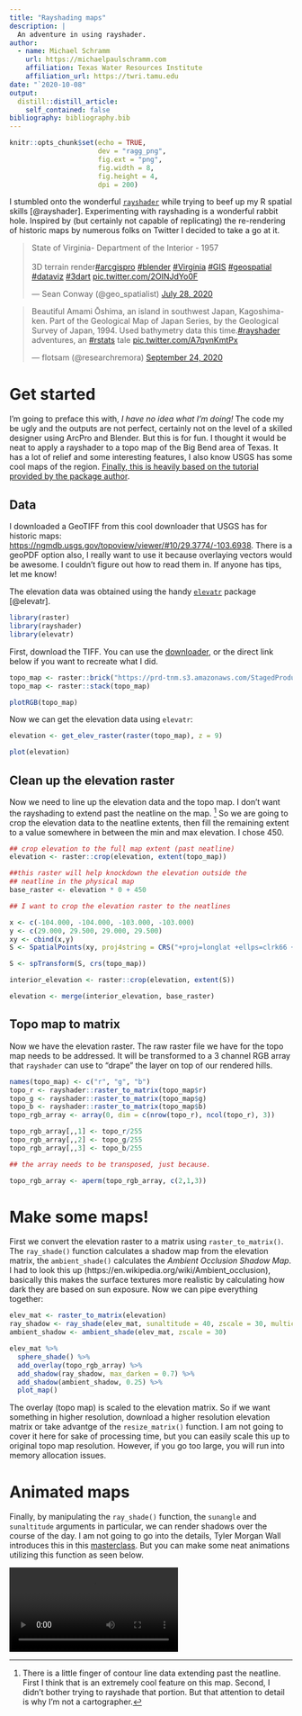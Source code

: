 ```yaml
---
title: "Rayshading maps"
description: |
  An adventure in using rayshader.
author:
  - name: Michael Schramm
    url: https://michaelpaulschramm.com
    affiliation: Texas Water Resources Institute
    affiliation_url: https://twri.tamu.edu
date: "`2020-10-08"
output:
  distill::distill_article:
    self_contained: false
bibliography: bibliography.bib
---
```


```r

knitr::opts_chunk$set(echo = TRUE,
                      dev = "ragg_png",
                      fig.ext = "png",
                      fig.width = 8,
                      fig.height = 4,
                      dpi = 200)
```

I stumbled onto the wonderful [`rayshader`](https://github.com/tylermorganwall/rayshader) while trying to beef up my R spatial skills [@rayshader]. Experimenting with rayshading is a wonderful rabbit hole. Inspired by (but certainly not capable of replicating) the re-rendering of historic maps by numerous folks on Twitter I decided to take a go at it.


<!--html_preserve-->
<blockquote class="twitter-tweet">
<p lang="en" dir="ltr">State of Virginia- Department of the Interior - 1957<br><br>3D terrain render<a href="https://twitter.com/hashtag/arcgispro?src=hash&amp;ref_src=twsrc%5Etfw">#arcgispro</a> <a href="https://twitter.com/hashtag/blender?src=hash&amp;ref_src=twsrc%5Etfw">#blender</a> <a href="https://twitter.com/hashtag/Virginia?src=hash&amp;ref_src=twsrc%5Etfw">#Virginia</a> <a href="https://twitter.com/hashtag/GIS?src=hash&amp;ref_src=twsrc%5Etfw">#GIS</a> <a href="https://twitter.com/hashtag/geospatial?src=hash&amp;ref_src=twsrc%5Etfw">#geospatial</a> <a href="https://twitter.com/hashtag/dataviz?src=hash&amp;ref_src=twsrc%5Etfw">#dataviz</a> <a href="https://twitter.com/hashtag/3dart?src=hash&amp;ref_src=twsrc%5Etfw">#3dart</a> <a href="https://t.co/2OINJdYo0F">pic.twitter.com/2OINJdYo0F</a></p>&mdash; Sean Conway (@geo_spatialist) <a href="https://twitter.com/geo_spatialist/status/1288109141999984640?ref_src=twsrc%5Etfw">July 28, 2020</a>
</blockquote> <script async src="https://platform.twitter.com/widgets.js" charset="utf-8"></script>
<!--/html_preserve-->

<!--html_preserve-->
<blockquote class="twitter-tweet"><p lang="en" dir="ltr">Beautiful Amami Ōshima, an island in southwest Japan, Kagoshima-ken. Part of the Geological Map of Japan Series, by the Geological Survey of Japan, 1994. Used bathymetry data this time.<a href="https://twitter.com/hashtag/rayshader?src=hash&amp;ref_src=twsrc%5Etfw">#rayshader</a> adventures, an <a href="https://twitter.com/hashtag/rstats?src=hash&amp;ref_src=twsrc%5Etfw">#rstats</a> tale <a href="https://t.co/A7qvnKmtPx">pic.twitter.com/A7qvnKmtPx</a></p>&mdash; flotsam (@researchremora) <a href="https://twitter.com/researchremora/status/1309133794713239555?ref_src=twsrc%5Etfw">September 24, 2020</a></blockquote> <script async src="https://platform.twitter.com/widgets.js" charset="utf-8"></script> 
<!--/html_preserve-->

# Get started

I'm going to preface this with, *I have no idea what I'm doing!* The code my be ugly and the outputs are not perfect, certainly not on the level of a skilled designer using ArcPro and Blender. But this is for fun. I thought it would be neat to apply a rayshader to a topo map of the Big Bend area of Texas. It has a lot of relief and some interesting features, I also know USGS has some cool maps of the region. [Finally, this is heavily based on the tutorial provided by the package author](https://www.tylermw.com/a-step-by-step-guide-to-making-3d-maps-with-satellite-imagery-in-r/).

## Data

I downloaded a GeoTIFF from this cool downloader that USGS has for historic maps: [https://ngmdb.usgs.gov/topoview/viewer/#10/29.3774/-103.6938](https://ngmdb.usgs.gov/topoview/viewer/#10/29.3774/-103.6938). There is a geoPDF option also, I really want to use it because overlaying vectors would be awesome. I couldn't figure out how to read them in. If anyone has tips, let me know!

The elevation data was obtained using the handy [`elevatr`](http://github.com/usepa/elevatr) package [@elevatr].

```r
library(raster)
library(rayshader)
library(elevatr)
```


First, download the TIFF. You can use the [downloader](https://ngmdb.usgs.gov/topoview/), or the direct link below if you want to recreate what I did.

```r
topo_map <- raster::brick("https://prd-tnm.s3.amazonaws.com/StagedProducts/Maps/HistoricalTopo/GeoTIFF/TX/TX_Chisos%20Mountains_122109_1985_100000_geo.tif")
topo_map <- raster::stack(topo_map)
```

```r
plotRGB(topo_map)
```

Now we can get the elevation data using `elevatr`:

```r
elevation <- get_elev_raster(raster(topo_map), z = 9)
```

```r
plot(elevation)
```

## Clean up the elevation raster

Now we need to line up the elevation data and the topo map. I don't want the rayshading to extend past the neatline on the map. ^[There is a little finger of contour line data extending past the neatline. First I think that is an extremely cool feature on this map. Second, I didn't bother trying to rayshade that portion. But that attention to detail is why I'm not a cartographer.] So we are going to crop the elevation data to the neatline extents, then fill the remaining extent to a value somewhere in between the min and max elevation. I chose 450.

```r
## crop elevation to the full map extent (past neatline)
elevation <- raster::crop(elevation, extent(topo_map))

##this raster will help knockdown the elevation outside the
## neatline in the physical map
base_raster <- elevation * 0 + 450

## I want to crop the elevation raster to the neatlines

x <- c(-104.000, -104.000, -103.000, -103.000)
y <- c(29.000, 29.500, 29.000, 29.500)
xy <- cbind(x,y)
S <- SpatialPoints(xy, proj4string = CRS("+proj=longlat +ellps=clrk66 +datum=NAD27 +no_defs "))

S <- spTransform(S, crs(topo_map))

interior_elevation <- raster::crop(elevation, extent(S))

elevation <- merge(interior_elevation, base_raster)

```

## Topo map to matrix

Now we have the elevation raster. The raw raster file we have for the topo map needs to be addressed. It will be transformed to a 3 channel RGB array that `rayshader` can use to "drape" the layer on top of our rendered hills.

```r
names(topo_map) <- c("r", "g", "b")
topo_r <- rayshader::raster_to_matrix(topo_map$r)
topo_g <- rayshader::raster_to_matrix(topo_map$g)
topo_b <- rayshader::raster_to_matrix(topo_map$b)
topo_rgb_array <- array(0, dim = c(nrow(topo_r), ncol(topo_r), 3))

topo_rgb_array[,,1] <- topo_r/255
topo_rgb_array[,,2] <- topo_g/255
topo_rgb_array[,,3] <- topo_b/255

## the array needs to be transposed, just because.

topo_rgb_array <- aperm(topo_rgb_array, c(2,1,3))
```


# Make some maps!
First we convert the elevation raster to a matrix using `raster_to_matrix()`. The `ray_shade()` function calculates a shadow map from the elevation matrix, the `ambient_shade()` calculates the *Ambient Occlusion Shadow Map*. I had to look this up (https://en.wikipedia.org/wiki/Ambient_occlusion), basically this makes the surface textures more realistic by calculating how dark they are based on sun exposure. Now we can pipe everything together:

```r
elev_mat <- raster_to_matrix(elevation)
ray_shadow <- ray_shade(elev_mat, sunaltitude = 40, zscale = 30, multicore = TRUE)
ambient_shadow <- ambient_shade(elev_mat, zscale = 30)

elev_mat %>%
  sphere_shade() %>%
  add_overlay(topo_rgb_array) %>%
  add_shadow(ray_shadow, max_darken = 0.7) %>%
  add_shadow(ambient_shadow, 0.25) %>%
  plot_map()
```


The overlay (topo map) is scaled to the elevation matrix. So if we want something in higher resolution, download a higher resolution elevation matrix or take advantge of the `resize_matrix()` function. I am not going to cover it here for sake of processing time, but you can easily scale this up to original topo map resolution. However, if you go too large, you will run into memory allocation issues. 

# Animated maps

Finally, by manipulating the `ray_shade()` function, the `sunangle` and `sunaltitude` arguments in particular, we can render shadows over the course of the day. I am not going to go into the details, Tyler Morgan Wall introduces this in this [masterclass](https://github.com/tylermorganwall/MusaMasterclass). But you can make some neat animations utilizing this function as seen below.

<video controls>
  <source src="media/big_bend_timelapse.mp4" type="video/mp4">
</video>



